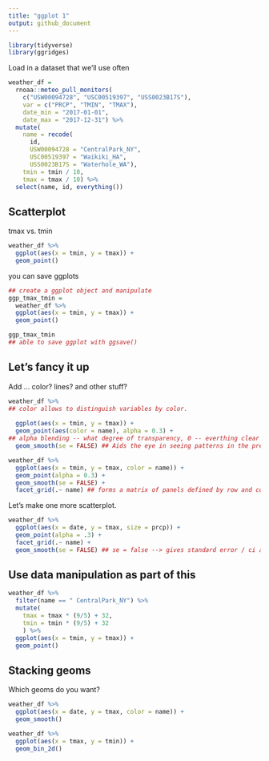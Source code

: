 ```yaml
---
title: "ggplot 1"
output: github_document
---
```


```r
library(tidyverse)
library(ggridges)
```

Load in a dataset that we'll use often 

```r
weather_df = 
  rnoaa::meteo_pull_monitors(
    c("USW00094728", "USC00519397", "USS0023B17S"),
    var = c("PRCP", "TMIN", "TMAX"), 
    date_min = "2017-01-01",
    date_max = "2017-12-31") %>%
  mutate(
    name = recode(
      id, 
      USW00094728 = "CentralPark_NY", 
      USC00519397 = "Waikiki_HA",
      USS0023B17S = "Waterhole_WA"),
    tmin = tmin / 10,
    tmax = tmax / 10) %>%
  select(name, id, everything())
```


## Scatterplot

tmax vs. tmin 

```r
weather_df %>% 
  ggplot(aes(x = tmin, y = tmax)) + 
  geom_point()
```

you can save ggplots

```r
## create a ggplot object and manipulate 
ggp_tmax_tmin = 
  weather_df %>% 
  ggplot(aes(x = tmin, y = tmax)) + 
  geom_point()

ggp_tmax_tmin
## able to save ggplot with ggsave()
```


## Let's fancy it up

Add ... color? lines? and other stuff?

```r
weather_df %>% 
## color allows to distinguish variables by color.
  
  ggplot(aes(x = tmin, y = tmax)) + 
  geom_point(aes(color = name), alpha = 0.3) + 
## alpha blending -- what degree of transparency, 0 -- everthing clear
  geom_smooth(se = FALSE) ## Aids the eye in seeing patterns in the presence of overplotting

weather_df %>%
  ggplot(aes(x = tmin, y = tmax, color = name)) + 
  geom_point(alpha = 0.3) +
  geom_smooth(se = FALSE) + 
  facet_grid(.~ name) ## forms a matrix of panels defined by row and column faceting variables
```


Let's make one more scatterplot.

```r
weather_df %>% 
  ggplot(aes(x = date, y = tmax, size = prcp)) +
  geom_point(alpha = .3) + 
  facet_grid(.~ name) + 
  geom_smooth(se = FALSE) ## se = false --> gives standard error / ci around and se false sets it off. 
```

## Use data manipulation as part of this 

```r
weather_df %>% 
  filter(name == " CentralPark_NY") %>% 
  mutate(
    tmax = tmax * (9/5) + 32,
    tmin = tmin * (9/5) + 32
    ) %>% 
  ggplot(aes(x = tmin, y = tmax)) +
  geom_point()
```


## Stacking geoms


Which geoms do you want?

```r
weather_df %>% 
  ggplot(aes(x = date, y = tmax, color = name)) +
  geom_smooth()
```

```r
weather_df %>% 
  ggplot(aes(x = tmax, y = tmin)) + 
  geom_bin_2d()
```



